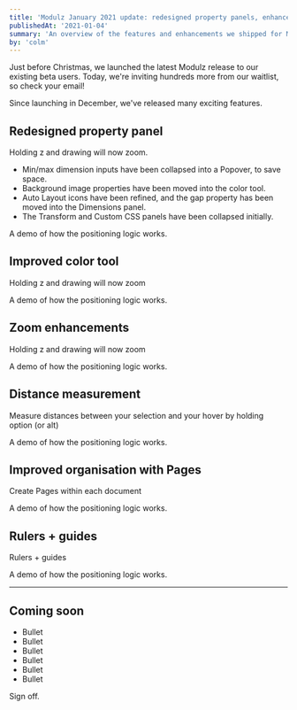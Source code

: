 ```yaml
---
title: 'Modulz January 2021 update: redesigned property panels, enhanced color tool, distance measurement, pages, rulers, and more.'
publishedAt: '2021-01-04'
summary: 'An overview of the features and enhancements we shipped for Modulz in January 2021.'
by: 'colm'
---
```



Just before Christmas, we launched the latest Modulz release to our existing beta users. Today, we're inviting hundreds more from our waitlist, so check your email!

Since launching in December, we've released many exciting features.

## Redesigned property panel
Holding z and drawing will now zoom.

- Min/max dimension inputs have been collapsed into a Popover, to save space.
- Background image properties have been moved into the color tool.
- Auto Layout icons have been refined, and the gap property has been moved into the Dimensions panel.
- The Transform and Custom CSS panels have been collapsed initially.

<ProductVideo small src={positioning}>
  A demo of how the positioning logic works.
</ProductVideo>

## Improved color tool
Holding z and drawing will now zoom

<ProductVideo small src={positioning}>
  A demo of how the positioning logic works.
</ProductVideo>

## Zoom enhancements
Holding z and drawing will now zoom

<ProductVideo small src={positioning}>
  A demo of how the positioning logic works.
</ProductVideo>

## Distance measurement
Measure distances between your selection and your hover by holding option (or alt)

<ProductVideo small src={positioning}>
  A demo of how the positioning logic works.
</ProductVideo>

## Improved organisation with Pages
Create Pages within each document

<ProductVideo small src={positioning}>
  A demo of how the positioning logic works.
</ProductVideo>

## Rulers + guides
Rulers + guides

<ProductVideo small src={positioning}>
  A demo of how the positioning logic works.
</ProductVideo>

---

## Coming soon

- Bullet
- Bullet
- Bullet
- Bullet
- Bullet
- Bullet

Sign off.
